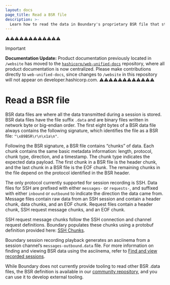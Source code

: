```yaml
---
layout: docs
page_title: Read a BSR file
description: >-
  Learn how to read the data in Boundary's proprietary BSR file that stores session recording data.
---
```


⚠️⚠️⚠️⚠️⚠️⚠️⚠️⚠️⚠️⚠️⚠️⚠️
> [!IMPORTANT]  
> **Documentation Update:** Product documentation previously located in `/website` has moved to the [`hashicorp/web-unified-docs`](https://github.com/hashicorp/web-unified-docs) repository, where all product documentation is now centralized. Please make contributions directly to `web-unified-docs`, since changes to `/website` in this repository will not appear on developer.hashicorp.com.
⚠️⚠️⚠️⚠️⚠️⚠️⚠️⚠️⚠️⚠️⚠️⚠️

# Read a BSR file

BSR data files are where all the data transmitted during a session is stored. BSR data files
have the file suffix `.data` and are binary files written in network byte or big-endian order. The first eight bytes of a
BSR data file always contains the following signature, which identifies the file as a BSR file: `"\x89BSR\r\n\x1a\n"`.

Following the BSR signature, a BSR file contains “chunks” of data. Each chunk contains the same basic metadata information:
length, protocol, chunk type, direction, and a timestamp. The chunk type indicates the expected data payload. The first
chunk in a BSR file is the header chunk, and the last chunk in a BSR file is the EOF chunk. The remaining
chunks in the file depend on the protocol identified in the BSR header.

The only protocol currently supported for session recording is SSH. Data files for SSH are prefixed with either `messages-`
or `requests-`, and suffixed with either `inbound` or `outbound` to indicate the direction the data came from. Message
files contain raw data from an SSH session and contain a header chunk, data chunks, and an EOF chunk. Request files
contain a header chunk, SSH request message chunks, and an EOF chunk.

SSH request message chunks follow the SSH connection and channel request definitions. Boundary populates these chunks
using a protobuf definition provided here: [SSH Chunks](https://github.com/hashicorp/boundary/blob/main/internal/bsr/proto/ssh/v1/ssh_chunks.proto).

Boundary session recording playback generates an asciinema from a session channel’s `messages-outbound.data` file. For more
information on finding and viewing BSR data using the asciinema, refer to [Find and view recorded sessions](/boundary/docs/session-recording/configuration/manage-recorded-sessions).

While Boundary does not currently provide tooling to read other BSR .data files, the BSR definition is available in our
[community repository](https://github.com/hashicorp/boundary/tree/main/internal/bsr), and you can use it to develop external tooling.

